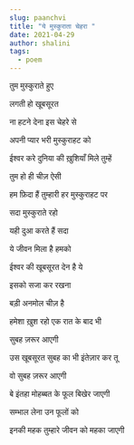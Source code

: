 ```yaml
---
slug: paanchvi
title: "ये मुस्कुराता चेहरा "
date: 2021-04-29
author: shalini
tags:
  - poem
---
```

तुम मुस्कुराते हुए 

लगती हो खूबसूरत 

ना हटने देना इस चेहरे से 

अपनी प्यार भरी मुस्कुराहट को 

ईश्वर करे दुनिया की ख़ुशियाँ मिले तुम्हें 

तुम हो ही चीज़ ऐसी 

हम फ़िदा हैं  तुम्हारी हर मुस्कुराहट पर 

सदा मुस्कुराते रहो 

यही दुआ करते हैं सदा 

ये जीवन मिला है हमको 

ईश्वर की खूबसूरत देन है ये 

इसको सजा कर रखना 

बड़ी अनमोल चीज़ है 

हमेशा ख़ुश रहो एक रात के बाद भी 

सुबह ज़रूर आएगी 

उस खूबसूरत सुबह का भी इंतेज़ार कर तू 

वो सुबह ज़रूर आएगी 

बे इंतहा मोहब्बत के फूल बिखेर जाएगी 

सम्भाल लेना उन फूलों  को 

इनकी महक तुम्हारे जीवन को महका जाएगी
